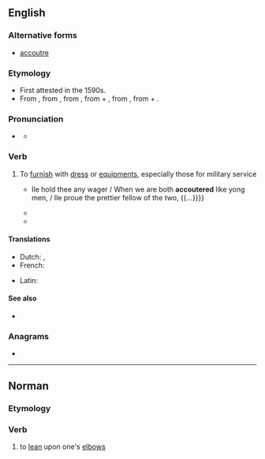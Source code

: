 ==English==

===Alternative forms===
* {{qualifier|Commonwealth}} [[accoutre]]

===Etymology===
* First attested in the 1590s.
* From {{bor|en|fr|accoutrer}}, from {{der|en|fro|acoustrer}}, from {{der|en|VL.|acconsūtūrāre||to equip with clothes}}, from {{der|en|la|ad|t=to}} + {{m|la|consūtūra|t=sewing, clothes}}, from {{der|en|la|cōnsuō||to sew together}}, from {{der|en|la|con-|t=together}} + {{m|la|suō|t=to sew}}.

===Pronunciation===
* {{a|US}} {{IPA|en|/əˈku tɚ/}}
** {{audio|en|LL-Q1860 (eng)-Vealhurl-accouter.wav|Audio (UK)}}

===Verb===
{{en-verb}}

# {{lb|en|transitive}} To [[furnish]] with [[dress]] or [[equipment]]s, especially those for military service
#: {{syn|en|equip|attire|array|Thesaurus:clothe}}
#* {{RQ:Shakespeare Merchant of Venice|act=III|scene=iv|page=177|column=1|passage={{...}} Ile hold thee any wager / When we are both '''accoutered''' like yong men, / Ile proue the prettier fellow of the two, {{...}}}}
#* {{quote-book|en|year=Late 17th century|authorlink=John Dryden|first=John|last=Dryden|title=The Third Satire of Perseus|passage=For this, in rags '''accoutered''' are they seen.}}
#* {{quote-book|en|year=1807|authorlink=William Wordsworth|first=William|last=Wordsworth|title=The Solitary Reaper|passage='''Accoutered''' with his burden and his staff.}}

====Translations====
{{trans-top|to furnish with dress or equipments, especially those for military service; to equip; to attire; to array}}
{{trans-mid}}
{{trans-bottom}}

{{checktrans-top}}
* Dutch: {{t+|nl|voorzien}}, {{t+|nl|uitdossen}}
* French: {{t+|fr|accoutrer}}
{{trans-mid}}
* Latin: {{t|la|accustor}}
{{trans-bottom}}

====See also====
* {{l|en|accoutrement}}

===Anagrams===
* {{anagrams|en|a=acceortu|accoutre|cocurate}}

----

==Norman==

===Etymology===
{{rfe|nrf}}

===Verb===
{{nrf-verb}}

# {{lb|nrf|Jersey|reflexive|s'accouter}} to [[lean]] upon one's [[elbow]]s